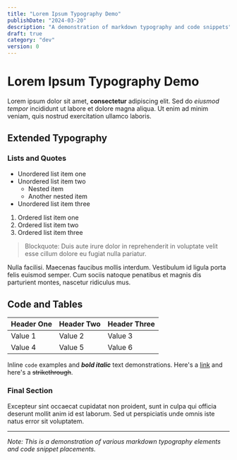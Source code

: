 ```yaml
---
title: "Lorem Ipsum Typography Demo"
publishDate: "2024-03-20"
description: "A demonstration of markdown typography and code snippets"
draft: true
category: "dev"
version: 0
---
```



# Lorem Ipsum Typography Demo

Lorem ipsum dolor sit amet, **consectetur** adipiscing elit. Sed do *eiusmod tempor* incididunt ut labore et dolore magna aliqua. Ut enim ad minim veniam, quis nostrud exercitation ullamco laboris.

<CodeSnippet file="dev/helloworld.ts" />
<Example component="dev/example-one" />

## Extended Typography

### Lists and Quotes

- Unordered list item one
- Unordered list item two
  - Nested item
  - Another nested item
- Unordered list item three

1. Ordered list item one
2. Ordered list item two
3. Ordered list item three

> Blockquote: Duis aute irure dolor in reprehenderit in voluptate velit esse cillum dolore eu fugiat nulla pariatur.

Nulla facilisi. Maecenas faucibus mollis interdum. Vestibulum id ligula porta felis euismod semper. Cum sociis natoque penatibus et magnis dis parturient montes, nascetur ridiculus mus.

<CodeSnippet file="dev/helloworld.ts" />
<Example component="dev/example-two" />

## Code and Tables

| Header One | Header Two | Header Three |
|------------|------------|--------------|
| Value 1    | Value 2    | Value 3      |
| Value 4    | Value 5    | Value 6      |

Inline `code` examples and ***bold italic*** text demonstrations. Here's a [link](#) and here's a ~~strikethrough~~.

<CodeSnippet file="dev/helloworld.ts" />
<Example component="dev/example-three" />

### Final Section

Excepteur sint occaecat cupidatat non proident, sunt in culpa qui officia deserunt mollit anim id est laborum. Sed ut perspiciatis unde omnis iste natus error sit voluptatem.

---

*Note: This is a demonstration of various markdown typography elements and code snippet placements.*
